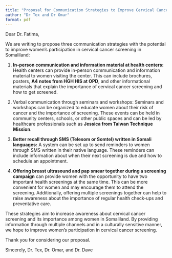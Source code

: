 ```yaml
---
title: "Proposal for Communication Strategies to Improve Cervical Cancer Screening in Somaliland"
author: "Dr Tex and Dr Omar"
format: pdf
---
```

Dear Dr. Fatima,

We are writing to propose three communication strategies with the potential to improve women’s participation in cervical cancer screening in Somaliland:

1. **In-person communication and information material at health centers:** Health centers can provide in-person communication and information material to women visiting the center. This can include brochures, posters, **A4 notes from HGH HIS at OPD**, and other informational materials that explain the importance of cervical cancer screening and how to get screened.

2. Verbal communication through seminars and workshops: Seminars and workshops can be organized to educate women about their risk of cancer and the importance of screening. These events can be held in community centers, schools, or other public spaces and can be led by healthcare professionals such as **Jessica from Taiwan Technique Mission**.

3. **Better recall through SMS (Telesom or Somtel) written in Somali languages:** A system can be set up to send reminders to women through SMS written in their native language. These reminders can include information about when their next screening is due and how to schedule an appointment.

4. **Offering breast ultrasound and pap smear together during a screening campaign** can provide women with the opportunity to have two important health screenings at the same time. This can be more convenient for women and may encourage them to attend the screening. Additionally, offering multiple screenings together can help to raise awareness about the importance of regular health check-ups and preventative care.

These strategies aim to increase awareness about cervical cancer screening and its importance among women in Somaliland. By providing information through multiple channels and in a culturally sensitive manner, we hope to improve women's participation in cervical cancer screening.

Thank you for considering our proposal.

Sincerely,
Dr. Tex, Dr. Omar, and Dr. Dave
